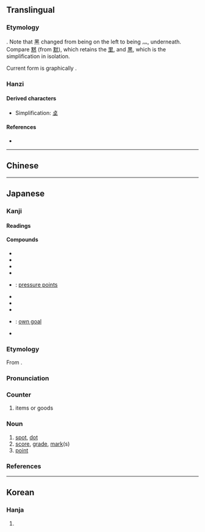 {{also|點|奌}}
{{character info/new}}
==Translingual==
{{stroke order|type=animate}}
{{stroke order|strokes=9}}
{{ja-forms|点|点|[[點]]}}

===Etymology===
{{Han simp|點|f=黑|t=灬}}. Note that 黑 changed from being on the left to being 灬, underneath. Compare [[黙]] (from [[默]]), which retains the [[里]], and [[黒]], which is the simplification in isolation.

Current form is graphically {{Han compound|占|灬}}.

===Hanzi===
{{Han char|rn=86|rad=火|as=05|sn=9|four=|canj=XYRF,YRF|ids=⿱占灬}}

====Derived characters====
* Simplification: [[奌]]

====References====
* {{Han ref|kx=0669.101|dkj=18980|dj=1078.150|hdz=32198.070|uh=70B9|ud=28857}}

----

==Chinese==
{{zh-see|點}}

----

==Japanese==
{{ja-kanji forms|点|點}}

===Kanji===
{{ja-kanji|grade=2|rs=火05|kyu=點}}

====Readings====
{{ja-readings
|goon=てん<てん<てむ
|kanon=てん<てん<てむ
|kun=さ-す, た-てる, ちょぼ-<ちよぼ-, つ-ける, とぼ-す, とも-す, ぼち
}}
{{attention|ja|review readings}}

====Compounds====
{{der-top|Compounds}}
* {{ja-r|濁%点|だく%てん}}
* {{ja-r|点%字|てん%じ}}
* {{ja-r|点%火|てん%か}}
* {{ja-r|点%検|てん%けん}}
* {{ja-r|点%穴|てん%けつ}}: [[pressure point]]s
* {{ja-r|点%滅|てん%めつ}}
* {{ja-r|点%心|てん%しん}}
* {{ja-r|点%数|てん%すう}}
* {{ja-r|自%殺点|じ%さつ%てん}}: [[own goal]]
* {{ja-r|半%濁%点|はん%だく%てん}}
{{der-bottom}}

{{ja-kanjitab|てん|yomi=o}}

===Etymology===
From {{etyl|ltc|ja|sort=てん}} {{m|zh|點|tr=tem<sup>X</sup>||point}}.

===Pronunciation===
{{ja-pron|yomi=o|てん|acc=0|acc_ref=DJR}}

===Counter===
{{ja-pos|てん|counter}}

# items or goods

===Noun===
{{ja-noun|てん}}

# [[spot]], [[dot]]
# [[score]], [[grade]], [[mark]](s)
# [[point]]

===References===
<references/>

----

==Korean==

===Hanja===
{{ko-hanja|hangeul=점|eumhun=|rv=jeom|mr=chŏm|y=cem}}

# {{rfdef|ko|sort=火05}}